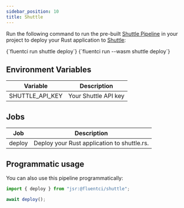 ```yaml
---
sidebar_position: 10
title: Shuttle
---
```


Run the following command to run the pre-built [Shuttle Pipeline](https://github.com/fluent-ci-templates/shuttle-pipeline) in your project to deploy your Rust application to [Shuttle](https://shuttle.rs):


<Tabs>
  <TabItem value="dagger" label="Dagger">
    <CodeBlock language="bash">
      {`fluentci run shuttle deploy`}
    </CodeBlock>
  </TabItem>
  <TabItem value="wasm" label="Wasm">
    <CodeBlock language="bash">
      {`fluentci run --wasm shuttle deploy`}

</CodeBlock>
</TabItem>
</Tabs>

## Environment Variables

| Variable        | Description          |
| --------------- | -------------------- |
| SHUTTLE_API_KEY | Your Shuttle API key |

## Jobs

| Job    | Description                                 |
| ------ | ------------------------------------------- |
| deploy | Deploy your Rust application to shuttle.rs. |

## Programmatic usage

You can also use this pipeline programmatically:

```typescript
import { deploy } from "jsr:@fluentci/shuttle";

await deploy();
```
